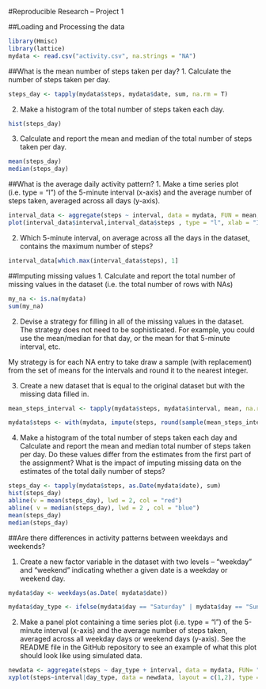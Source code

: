 #Reproducible Research -- Project 1

##Loading and Processing the data
```r
library(Hmisc)
library(lattice)
mydata <- read.csv("activity.csv", na.strings = "NA")

```

##What is the mean number of steps taken per day?
1. Calculate the number of steps taken per day.
```r
steps_day <- tapply(mydata$steps, mydata$date, sum, na.rm = T)
```

2. Make a histogram of the total number of steps taken each day.
```r
hist(steps_day)
```

3. Calculate and report the mean and median of the total number of steps taken per day.
```r
mean(steps_day)
median(steps_day)
```

##What is the average daily activity pattern?
1. Make a time series plot (i.e. type = "l") of the 5-minute interval (x-axis) and the average number of steps taken, averaged across all days (y-axis).
```r
interval_data <- aggregate(steps ~ interval, data = mydata, FUN = mean, na.rm = T)
plot(interval_data$interval,interval_data$steps , type = "l", xlab = "Interval", ylab = "Steps")

```

2. Which 5-minute interval, on average across all the days in the dataset, contains the maximum number of steps?
```r
interval_data[which.max(interval_data$steps), 1]
```

##Imputing missing values
1. Calculate and report the total number of missing values in the dataset (i.e. the total number of rows with NAs)
```r
my_na <- is.na(mydata)
sum(my_na)
```

2. Devise a strategy for filling in all of the missing values in the dataset. The strategy does not need to be sophisticated. For example, you could use the mean/median for that day, or the mean for that 5-minute interval, etc.

My strategy is for each NA entry to take draw a sample (with replacement) from the set of means for the intervals and round it to the nearest integer.

3. Create a new dataset that is equal to the original dataset but with the missing data filled in.
```r
mean_steps_interval <- tapply(mydata$steps, mydata$interval, mean, na.rm = T)

mydata$steps <- with(mydata, impute(steps, round(sample(mean_steps_interval,2304, replace = T))))

```

4. Make a histogram of the total number of steps taken each day and Calculate and report the mean and median total number of steps taken per day. Do these values differ from the estimates from the first part of the assignment? What is the impact of imputing missing data on the estimates of the total daily number of steps?
```r
steps_day <- tapply(mydata$steps, as.Date(mydata$date), sum)
hist(steps_day)
abline(v = mean(steps_day), lwd = 2, col = "red")
abline( v = median(steps_day), lwd = 2 , col = "blue")
mean(steps_day)
median(steps_day)
```
##Are there differences in activity patterns between weekdays and weekends?

1. Create a new factor variable in the dataset with two levels – “weekday” and “weekend” indicating whether a given date is a weekday or weekend day.
```r
mydata$day <- weekdays(as.Date( mydata$date))

mydata$day_type <- ifelse(mydata$day == "Saturday" | mydata$day == "Sunday", "Weekend", "Weekday")

```
2. Make a panel plot containing a time series plot (i.e. type = "l") of the 5-minute interval (x-axis) and the average number of steps taken, averaged across all weekday days or weekend days (y-axis). See the README file in the GitHub repository to see an example of what this plot should look like using simulated data.

```r
newdata <- aggregate(steps ~ day_type + interval, data = mydata, FUN= "mean" )
xyplot(steps~interval|day_type, data = newdata, layout = c(1,2), type = "l" )

```
